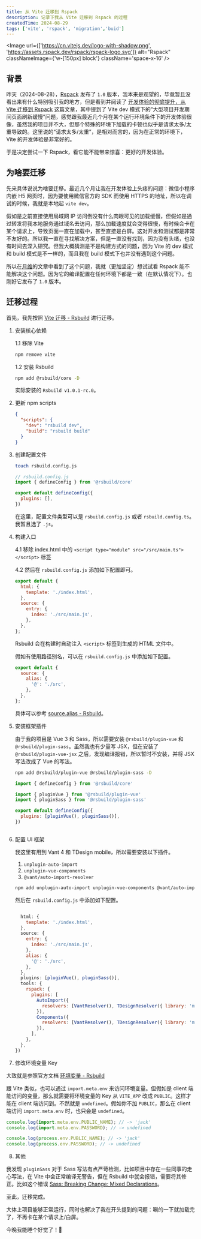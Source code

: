 ```yaml
---
title: 从 Vite 迁移到 Rspack
description: 记录下我从 Vite 迁移到 Rspack 的过程
createdTime: 2024-08-29
tags: ['vite', 'rspack', 'migration','buid']
---
```


<Image url={['https://cn.vitejs.dev/logo-with-shadow.png', 'https://assets.rspack.dev/rspack/rspack-logo.svg']} alt="Rspack" classNameImage={'w-[150px] block'} className='space-x-16' />

## 背景

昨天（2024-08-28），[Rspack](https://rspack.dev) 发布了 `1.0` 版本，我本来是观望的，毕竟暂且没看出来有什么特别吸引我的地方，但是看到并阅读了 [开发体验的彻底提升，从 Vite 迁移到 Rspack](https://moonvy.com/blog/post/2024/migrate-vite-to-rsbuild/#大型项目开发期间页面刷新缓慢) 这篇文章，其中提到了 Vite dev 模式下的“大型项目开发期间页面刷新缓慢”问题，感觉跟我最近几个月在某个运行环境条件下的开发体验很像，虽然我的项目并不大，但那个特殊的环境下加载的卡顿也似乎是请求太多/太重导致的。这里说的“请求太多/太重”，是相对而言的，因为在正常的环境下，Vite 的开发体验是非常好的。

于是决定尝试一下 Rspack，看它能不能带来惊喜：更好的开发体验。

## 为啥要迁移

先来具体说说为啥要迁移。最近几个月让我在开发体验上头疼的问题：微信小程序内嵌 H5 网页时，因为要使用微信官方的 SDK 而使用 HTTPS 的地址，所以在调试的时候，我就是本地起 `vite dev`。

假如是之前直接使用局域网 IP 访问倒没有什么肉眼可见的加载缓慢，但假如是通过转发将我本地服务通过域名去访问，那么加载速度就会变得很慢，有时候会卡在某个请求上，导致页面一直在加载中，甚至直接是白屏。这对开发和测试都是非常不友好的。所以我一直在寻找解决方案，但是一直没有找到，因为没有头绪，也没有时间去深入研究。但我大概猜测是不是构建方式的问题，因为 Vite 的 dev 模式和 build 模式是不一样的，而且我在 build 模式下也并没有遇到这个问题。

所以在[月维](https://moonvy.com)的文章中看到了这个问题，我就（更加坚定）想试试看 Rspack 能不能解决这个问题。因为它的编译配置在任何环境下都是一致（在默认情况下）。也刚好它发布了 `1.0` 版本。

## 迁移过程

首先，我先按照 [Vite 迁移 - Rsbuild](https://rsbuild.dev/zh/guide/migration/vite) 进行迁移。

1. 安装核心依赖

    1.1 移除 Vite

    ```zsh
    npm remove vite
    ```

    1.2 安装 Rsbuild

    ```zsh
    npm add @rsbuild/core -D
    ```

    实际安装的 `Rsbuild v1.0.1-rc.0`。


2. 更新 npm scripts

    ```json
    {
      "scripts": {
        "dev": "rsbuild dev",
        "build": "rsbuild build"
      }
    }
    ```
3. 创建配置文件

    ```zsh
    touch rsbuild.config.js
    ```

    ```js
    // rsbuild.config.js
    import { defineConfig } from '@rsbuild/core'

    export default defineConfig({
      plugins: [],
    })
    ```

    在这里，配置文件类型可以是 `rsbuild.config.js` 或者 `rsbuild.config.ts`。我暂且选了 `.js`。

4. 构建入口

    4.1 移除 index.html 中的 `<script type="module" src="/src/main.ts"></script>` 标签

    4.2 然后在 `rsbuild.config.js` 添加如下配置即可。

    ```js
    export default {
      html: {
        template: './index.html',
      },
      source: {
        entry: {
          index: './src/main.js',
        },
      },
    };
    ```

    Rsbuild 会在构建时自动注入 `<script>` 标签到生成的 HTML 文件中。

    假如有使用路径别名，可以在 `rsbuild.config.js` 中添加如下配置。

    ```js
    export default {
      source: {
        alias: {
          '@': './src',
        },
      },
    };
    ```

    具体可以参考 [source.alias - Rsbuild](https://rsbuild.dev/zh/config/source/alias)。


5. 安装框架插件

    由于我的项目是 Vue 3 和 Sass，所以需要安装 `@rsbuild/plugin-vue` 和 `@rsbuild/plugin-sass`。虽然我也有少量写 JSX，但在安装了 `@rsbuild/plugin-vue-jsx` 之后，发现编译报错，所以暂时不安装，并将 JSX 写法改成了 Vue 的写法。

    ```zsh
    npm add @rsbuild/plugin-vue @rsbuild/plugin-sass -D
    ```

    ```js
    import { defineConfig } from '@rsbuild/core'

    import { pluginVue } from '@rsbuild/plugin-vue'
    import { pluginSass } from '@rsbuild/plugin-sass'

    export default defineConfig({
      plugins: [pluginVue(), pluginSass()],
    })



6. 配置 UI 框架

   我这里有用到 Vant 4 和 TDesign mobile，所以需要安装以下插件。

   1. `unplugin-auto-import`
   2. `unplugin-vue-components`
   3. `@vant/auto-import-resolver`

    ```zsh
    npm add unplugin-auto-import unplugin-vue-components @vant/auto-import-resolver -D
    ```

    然后在 `rsbuild.config.js` 中添加如下配置。

    ```js

      html: {
        template: './index.html',
      },
      source: {
        entry: {
          index: './src/main.js',
        },
        alias: {
          '@': './src',
        },
      },
      plugins: [pluginVue(), pluginSass()],
      tools: {
        rspack: {
          plugins: [
            AutoImport({
              resolvers: [VantResolver(), TDesignResolver({ library: 'mobile-vue' })],
            }),
            Components({
              resolvers: [VantResolver(), TDesignResolver({ library: 'mobile-vue' })],
            }),
          ],
        },
      },
    })

    ```

7. 修改环境变量 Key

  大致就是参照官方文档 [环境变量 - Rsbuild](https://rsbuild.dev/zh/guide/advanced/env-vars)

  跟 Vite 类似，也可以通过 `import.meta.env` 来访问环境变量。但假如是 client 端能访问的变量，那么就需要将环境变量的 Key 从 `VITE_APP` 改成 `PUBLIC`。这样才能在 client 端访问到。不然就是 `undefined`。假如你不加 `PUBLIC`，那么在 client 端访问 `import.meta.env` 时，也只会是 `undefined`。

  ```js
  console.log(import.meta.env.PUBLIC_NAME); // -> 'jack'
  console.log(import.meta.env.PASSWORD); // -> undefined

  console.log(process.env.PUBLIC_NAME); // -> 'jack'
  console.log(process.env.PASSWORD); // -> undefined
  ```

8. 其他

  我发现 `pluginSass` 对于 Sass 写法有点严苛检测，比如项目中存在一些同事的走心写法，在 Vite 中会正常编译无警告，但在 Rsbuild 中就会报错，需要将其修正。比如这个错误 [Sass: Breaking Change: Mixed Declarations](https://sass-lang.com/documentation/breaking-changes/mixed-decls/)。


至此，迁移完成。

大体上项目能够正常运行，同时也解决了我在开头提到的问题：唰的一下就加载完了，不再卡在某个请求上/白屏。

今晚我能睡个好觉了！🐶



